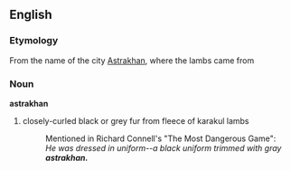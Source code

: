 ==English==
===Etymology===
From the name of the city [[Astrakhan]], where the lambs came from
===Noun===
'''astrakhan'''
#closely-curled black or grey fur from fleece of karakul lambs
#:Mentioned in Richard Connell's "The Most Dangerous Game":
#:''He was dressed in uniform--a black uniform trimmed with gray '''astrakhan.'''''